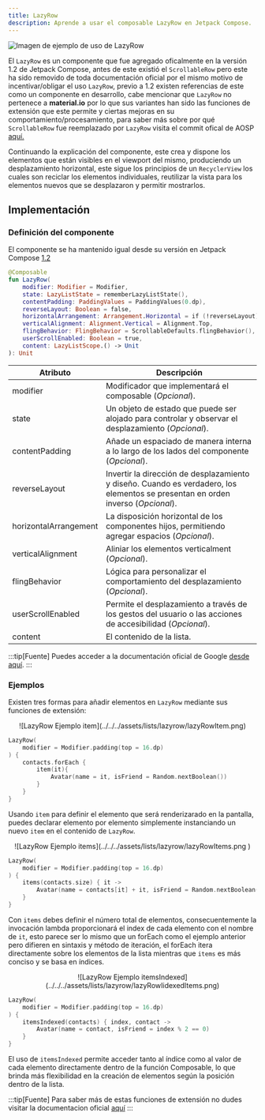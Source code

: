 ```yaml
---
title: LazyRow
description: Aprende a usar el composable LazyRow en Jetpack Compose.
---
```



![Imagen de ejemplo de uso de LazyRow](../../../assets/lists/lazyrow/lazyRow.png) 

El `LazyRow` es un componente que fue agregado oficalmente en la versión 1.2 de Jetpack Compose, antes de este existió el `ScrollableRow` pero este ha sido removido de toda documentación oficial
por el mismo motivo de incentivar/obligar el uso `LazyRow`, previo a 1.2 existen referencias de este como un componente en desarrollo, cabe mencionar que `LazyRow` no pertenece a **material.io** por lo que sus variantes han sido las funciones de extensión que este permite
 y ciertas mejoras en su comportamiento/procesamiento, para saber más sobre por qué `ScrollableRow` fue reemplazado por `LazyRow` visita el commit ofical de AOSP [aquí.](https://android-review.googlesource.com/c/platform/frameworks/support/+/1530328)

Continuando la explicación del componente, este crea y dispone los elementos que están visibles en el viewport del mismo, produciendo un desplazamiento horizontal, este sigue los principios de un `RecyclerView`
los cuales son reciclar los elementos individuales, reutilizar la vista para los elementos nuevos que se desplazaron y permitir mostrarlos. 
## Implementación

### Definición del componente

El componente se ha mantenido igual desde su versión en Jetpack Compose [1.2](https://developer.android.com/jetpack/androidx/releases/compose-foundation?hl=es-419#1.2.0)

```kotlin frame="terminal"
@Composable
fun LazyRow(
    modifier: Modifier = Modifier,
    state: LazyListState = rememberLazyListState(),
    contentPadding: PaddingValues = PaddingValues(0.dp),
    reverseLayout: Boolean = false,
    horizontalArrangement: Arrangement.Horizontal = if (!reverseLayout) Arrangement.Start else Arrangement.End,
    verticalAlignment: Alignment.Vertical = Alignment.Top,
    flingBehavior: FlingBehavior = ScrollableDefaults.flingBehavior(),
    userScrollEnabled: Boolean = true,
    content: LazyListScope.() -> Unit
): Unit
```

Atributo | Descripción
------ | -----------
modifier | Modificador que implementará el composable (_Opcional_).
state | Un objeto de estado que puede ser alojado para controlar y observar el desplazamiento (_Opcional_).
contentPadding | Añade un espaciado de manera interna a lo largo de los lados del componente (_Opcional_).
reverseLayout | Invertir la dirección de desplazamiento y diseño. Cuando es verdadero, los elementos se presentan en orden inverso (_Opcional_).
horizontalArrangement | La disposición horizontal de los componentes hijos, permitiendo agregar espacios (_Opcional_).
verticalAlignment | Aliniar los elementos verticalment (_Opcional_).
flingBehavior | Lógica para personalizar el comportamiento del desplazamiento (_Opcional_).
userScrollEnabled |  Permite el desplazamiento a través de los gestos del usuario o las acciones de accesibilidad (_Opcional_).
content | El contenido de la lista.


:::tip[Fuente]
Puedes acceder a la documentación oficial de Google
[desde aquí](https://developer.android.com/reference/kotlin/androidx/compose/foundation/lazy/package-summary#LazyRow(androidx.compose.ui.Modifier,androidx.compose.foundation.lazy.LazyListState,androidx.compose.foundation.layout.PaddingValues,kotlin.Boolean,androidx.compose.foundation.layout.Arrangement.Horizontal,androidx.compose.ui.Alignment.Vertical,androidx.compose.foundation.gestures.FlingBehavior,kotlin.Boolean,kotlin.Function1)).
:::

### Ejemplos
Existen tres formas para añadir elementos en `LazyRow` mediante sus funciones de extensión:

<Tabs>
<TabItem label="LazyRow - item">
<center>
![LazyRow Ejemplo item](../../../assets/lists/lazyrow/lazyRowItem.png)
</center>

```kotlin frame="terminal"
LazyRow(
    modifier = Modifier.padding(top = 16.dp)
) {
    contacts.forEach {
        item(it){
            Avatar(name = it, isFriend = Random.nextBoolean())
        }
    }
}
```

Usando `item` para definir el elemento que será renderizarado en la pantalla, puedes declarar elemento por elemento simplemente instanciando un nuevo `item` en el contenido de `LazyRow`.
</TabItem>
<TabItem label="LazyRow - items">

<center>
![LazyRow Ejemplo items](../../../assets/lists/lazyrow/lazyRowItems.png )
</center>

```kotlin frame="terminal"
LazyRow(
    modifier = Modifier.padding(top = 16.dp)
) {
    items(contacts.size) { it ->
        Avatar(name = contacts[it] + it, isFriend = Random.nextBoolean())
    }
}
```

Con `items` debes definir el número total de elementos, consecuentemente la invocación lambda proporcionará el index de cada elemento con el nombre de `it`,
esto parece ser lo mismo que un forEach como el ejemplo anterior pero difieren en sintaxis y método de iteración, el forEach itera directamente sobre los elementos de la lista mientras que `items` es más conciso y se basa en índices.
</TabItem>
<TabItem label="LazyRow - itemsIndexed">

<center>
![LazyRow Ejemplo itemsIndexed](../../../assets/lists/lazyrow/lazyRowIidexedItems.png)
</center>

```kotlin frame="terminal"
LazyRow(
    modifier = Modifier.padding(top = 16.dp)
) {
    itemsIndexed(contacts) { index, contact ->
        Avatar(name = contact, isFriend = index % 2 == 0)
    }
}
```

El uso de `itemsIndexed` permite acceder tanto al índice como al valor de cada elemento directamente dentro de la función Composable, lo que brinda más flexibilidad en la creación de elementos según la posición dentro de la lista.
</TabItem>
</Tabs>

:::tip[Fuente]
Para saber más de estas funciones de extensión no dudes visitar la documentacion oficial [aquí](https://developer.android.com/reference/kotlin/androidx/compose/foundation/lazy/package-summary#extension-functions)
:::